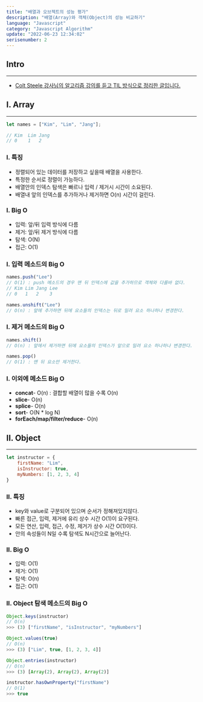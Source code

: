 ```yaml
---
title: "배열과 오브젝트의 성능 평가"
description: "배열(Array)와 객체(Object)의 성능 비교하기"
language: "Javascript"
category: "Javascript Algorithm"
update: "2022-06-23 12:34:02"
serisenumber: 2
---
```

## Intro
---
- [Colt Steele 강사님의 알고리즘 강의를 듣고 TIL 방식으로 정리한 글입니다.](https://www.udemy.com/course/js-algorithms-and-data-structures-masterclass/)

## I. Array
---

~~~js
let names = ["Kim", "Lim", "Jang"];

// Kim  Lim Jang
// 0    1   2
~~~

### I. 특징
- 정렬되어 있는 데이터를 저장하고 싶을때 배열을 사용한다.
- 특정한 순서로 정렬이 가능하다.
- 배열안의 인덱스 탐색은 빠르나 입력 / 제거시 시간이 소요된다.
- 배열내 앞의 인덱스를 추가하거나 제거하면 O(n) 시간이 걸린다.

### I. Big O
- 입력: 앞/뒤 입력 방식에 다름
- 제거: 앞/뒤 제거 방식에 다름
- 탐색: O(N)
- 접근: O(1)

### I. 입력 메소드의 Big O
~~~js
names.push("Lee")
// O(1) : push 메소드의 경우 맨 뒤 인덱스에 값을 추가하므로 객체와 다를바 없다.
// Kim Lim Jang Lee
// 0   1   2    3

names.unshift("Lee")
// O(n) : 앞에 추가하면 뒤에 요소들의 인덱스는 뒤로 밀려 요소 하나하나 변경한다.
~~~

### I. 제거 메소드의 Big O
~~~js
names.shift()
// O(n) : 앞에서 제거하면 뒤에 요소들의 인덱스가 앞으로 밀려 요소 하나하나 변경한다.

names.pop()
// O(1) : 맨 뒤 요소만 제거한다.
~~~

### I. 이외에 메소드 Big O
- <b>concat</b>- O(n) : 결합할 배열이 많을 수록 O(n)
- <b>slice</b>- O(n)
- <b>splice</b>- O(n)
- <b>sort</b>- O(N * log N)
- <b>forEach/map/filter/reduce</b>- O(n)

## II. Object
---

~~~js
let instructor = {
    firstName: "Lim",
    isInstructor: true,
    myNumbers: [1, 2, 3, 4]
}
~~~

### II. 특징
- key와 value로 구분되어 있으며 순서가 정해져있지않다.
- 빠른 접근, 입력, 제거에 유리 상수 시간 O(1)이 요구된다.
- 모든 연산, 입력, 접근, 수정, 제거가 상수 시간 O(1)이다.
- 안의 속성들이 N일 수록 탐색도 N시간으로 늘어난다.

### II. Big O 
- 입력: O(1)
- 제거: O(1)
- 탐색: O(n)
- 접근: O(1)

### II. Object 탐색 메소드의 Big O
~~~js
Object.keys(instructor)
// O(n)
>>> (3) ["firstName", "isInstructor", "myNumbers"]

Object.values(true)
// O(n)
>>> (3) ["Lim", true, [1, 2, 3, 4]]

Object.entries(instructor)
// O(n)
>>> (3) [Array(2), Array(2), Array(2)]

instructor.hasOwnProperty("firstName")
// O(1)
>>> true
~~~